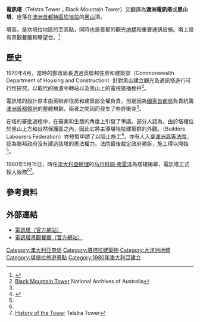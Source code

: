 {{noteTA
|1=zh:澳大利亞;zh-hant:澳洲;zh-hans:澳洲;zh-cn:澳洲;zh-tw:澳洲;zh-hk:澳洲;zh-mo:澳洲;
|2=zh:澳大利亚;zh-hant:澳洲;zh-hans:澳洲;zh-cn:澳洲;zh-tw:澳洲;zh-hk:澳洲;zh-mo:澳洲;
}}
{{Infobox building
| name = 電訊塔
| image = Telstra Tower Canberra.jpg
| caption = 2018年攝
| location = [[澳大利亞|澳大利亞]][[坎培拉|坎培拉]]
| coordinates = {{coord|35|16|32.11|S|149|05|52.14|E|region:AU-ACT|display=inline,title}}
| start_date = 
| completion_date = 
| opening = 1980年5月15日
| alternate_names = Black Mountain Tower, Telecom Tower
| building_type = 觀光及通訊塔
| antenna_spire = {{Convert|195.2|m|ft|0|abbr=on}}
| roof = 
| top_floor = 
| floor_count = 5
| elevator_count = 
| cost = $16.3 million AUD
| floor_area = 
| architect = Richard Ure and the Commonwealth Department of Works
| structural_engineer = 
| main_contractor = {{le|沃爾特建築集團|Walter Construction Group|混凝土建築}}
| developer = 
| owner = 
| management = 
| references = 
}}
'''電訊塔'''（Telstra Tower；Black Mountain Tower）又翻譯為'''澳洲電訊塔'''或'''黑山塔'''，座落在[[澳洲首都特區|澳洲首都特區]][[坎培拉|坎培拉]]的[[黑山_(澳洲首都特區)|黑山]]頂。

塔高{{convert|192.5|m}}，是坎培拉地區的至高點，同時也是首都的觀光[[地標|地標]]和重要通訊設施。塔上設有景觀餐廳和瞭望台。<ref name=tomw>{{Cite web |url=http://www.tomw.net.au/cnbst2.html |title=The Story of Canberra - Yesterday's Canberra<!-- Bot generated title --> |access-date=2011-05-01 |archive-date=2011-05-25 |archive-url=https://web.archive.org/web/20110525075847/http://www.tomw.net.au/cnbst2.html |dead-url=no }}</ref>

== 歷史 ==
1970年4月，當時的郵政局長透過英聯邦住房和建築部（Commonwealth Department of Housing and Construction）針對黑山建立觀光及通訊塔進行可行性研究，以取代{{le|紅山 (澳大利亞首都特區)|Red Hill, Australian Capital Territory|紅山}}的微波中轉站以及黑山上的電視廣播桅杆<ref name=Archives>[http://guides.naa.gov.au/records-about-act/part1/chapter8/8.12.aspx Black Mountain Tower] {{Wayback|url=http://guides.naa.gov.au/records-about-act/part1/chapter8/8.12.aspx |date=20140224014115 }} National Archives of Australia</ref>。

電訊塔的設計原本由英聯邦住房和建築部全權負責，但是因為[[國家首都局|國家首都局]]負責統籌[[澳洲首都領地|澳洲首都領地]]的整體規劃，兩者之間因而發生了些許衝突<ref name=Archives/>。

在塔的審批過程中，在審美和生態的角度上引發了爭議。部分人認為，由於塔樓位於黑山上方和自然保護區之內，因此它將主導堪培拉建築群的外觀。{{le|建築工人勞工聯合會|Builders Labourers Federation}}（Builders Labourers Federation）亦短暫申請了{{le|綠色禁令|Green ban}}以阻止施工<ref>{{Cite book|title=Green Bans, Red Union: Environmental Activism and the New South Wales Builders Labourers' Federation|last=Burgmann|first=Verity and Meredith|year=1998|pages=52}}</ref>。亦有人入稟[[澳洲高等法院|澳洲高等法院]]，認為聯邦政府沒有建造該塔的憲法權力。法院最後裁定政府勝訴，施工得以開始<ref name=Archives/>。

1980年5月15日，時任[[澳大利亞總理|澳大利亞總理]]的[[马尔科姆·弗雷泽|马尔科姆·弗雷泽]]為塔樓揭幕，電訊塔正式投入服務<ref name=Archives/><ref>[http://www.telstratower.com.au/history.aspx History of the Tower] {{Wayback|url=http://www.telstratower.com.au/history.aspx |date=20210403085509 }} Telstra Tower</ref>。

== 參考資料 ==
{{reflist}}

== 外部連結 ==
* [http://www.blackmountaintower.com.au/ 電訊塔（官方網站）] {{Wayback|url=http://www.blackmountaintower.com.au/ |date=20210306191055 }}
* [http://www.altotower.com.au  電訊塔景觀餐廳（官方網站）] {{Wayback|url=http://www.altotower.com.au/ |date=20210302173145 }}

[[Category:澳大利亚电信|Category:澳大利亚电信]]
[[Category:堪培拉建築物|Category:堪培拉建築物]]
[[Category:大洋洲地標|Category:大洋洲地標]]
[[Category:堪培拉旅遊景點|Category:堪培拉旅遊景點]]
[[Category:1980年澳大利亞建立|Category:1980年澳大利亞建立]]